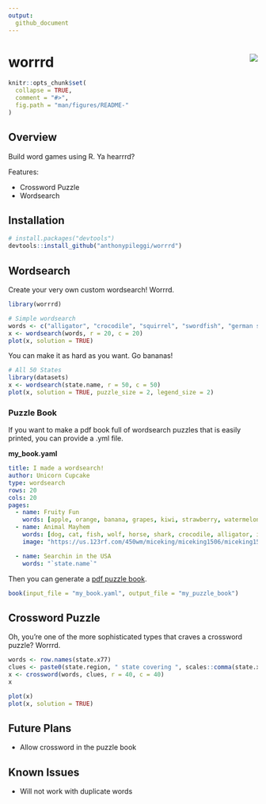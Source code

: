 ```yaml
---
output:
  github_document
---
```


<!-- README.md is generated from README.Rmd. Please edit that file -->

# worrrd <img src="man/figures/logo.png" align="right" />

```r
knitr::opts_chunk$set(
  collapse = TRUE,
  comment = "#>",
  fig.path = "man/figures/README-"
)
```

## Overview

Build word games using R.  Ya hearrrd?

Features:

  - Crossword Puzzle
  - Wordsearch
  
## Installation

```r
# install.packages("devtools")
devtools::install_github("anthonypileggi/worrrd")
```

## Wordsearch

Create your very own custom wordsearch!  Worrrd.

```r
library(worrrd)

# Simple wordsearch
words <- c("alligator", "crocodile", "squirrel", "swordfish", "german shepherd", "panda", "wolf")
x <- wordsearch(words, r = 20, c = 20)
plot(x, solution = TRUE)
```

You can make it as hard as you want.  Go bananas!

```r
# All 50 States
library(datasets)
x <- wordsearch(state.name, r = 50, c = 50)
plot(x, solution = TRUE, puzzle_size = 2, legend_size = 2)
```

### Puzzle Book

If you want to make a pdf book full of wordsearch puzzles that is easily printed, you can provide a .yml file.

**my_book.yaml**
```yaml
title: I made a wordsearch!
author: Unicorn Cupcake
type: wordsearch
rows: 20
cols: 20
pages:
  - name: Fruity Fun
    words: [apple, orange, banana, grapes, kiwi, strawberry, watermelon, lemon, lime]
  - name: Animal Mayhem
    words: [dog, cat, fish, wolf, horse, shark, crocodile, alligator, iguana]
    image: "https://us.123rf.com/450wm/miceking/miceking1506/miceking150601500/40903456-stock-vector-lion-silhouette.jpg"

  - name: Searchin in the USA
    words: "`state.name`"
```

Then you can generate a [pdf puzzle book](https://github.com/anthonypileggi/worrrd/blob/master/inst/book.pdf).
```r
book(input_file = "my_book.yaml", output_file = "my_puzzle_book")
```

## Crossword Puzzle

Oh, you're one of the more sophisticated types that craves a crossword puzzle?  Worrrd.

```r
words <- row.names(state.x77)
clues <- paste0(state.region, " state covering ", scales::comma(state.x77[, "Area"]), " square miles.")
x <- crossword(words, clues, r = 40, c = 40)
x
```

```r
plot(x)
plot(x, solution = TRUE)
```

## Future Plans

- Allow crossword in the puzzle book

## Known Issues

- Will not work with duplicate words